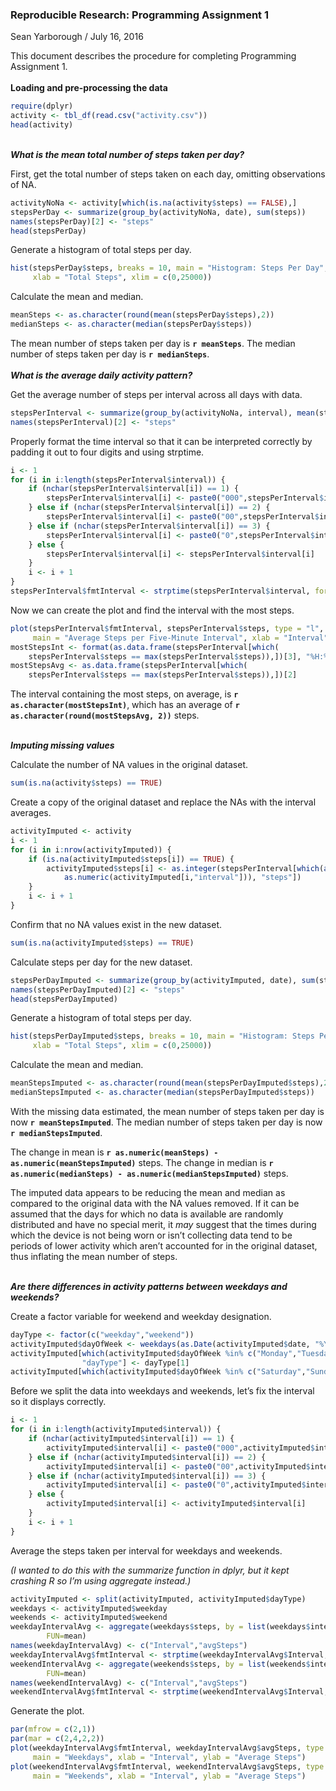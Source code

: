 ### Reproducible Research: Programming Assignment 1  
Sean Yarborough / July 16, 2016

This document describes the procedure for completing Programming Assignment 1.  
<br>
**Loading and pre-processing the data**

```r
require(dplyr)
activity <- tbl_df(read.csv("activity.csv"))
head(activity)
```
<br>
***What is the mean total number of steps taken per day?***

First, get the total number of steps taken on each day, omitting observations of NA.

```r
activityNoNa <- activity[which(is.na(activity$steps) == FALSE),]
stepsPerDay <- summarize(group_by(activityNoNa, date), sum(steps))
names(stepsPerDay)[2] <- "steps"
head(stepsPerDay)
```

Generate a histogram of total steps per day.

```r
hist(stepsPerDay$steps, breaks = 10, main = "Histogram: Steps Per Day", 
     xlab = "Total Steps", xlim = c(0,25000))
```

Calculate the mean and median.

```r
meanSteps <- as.character(round(mean(stepsPerDay$steps),2))
medianSteps <- as.character(median(stepsPerDay$steps))
```

The mean number of steps taken per day is **`r meanSteps`**.  The median number of steps taken per day is **`r medianSteps`**.    
<br>
***What is the average daily activity pattern?***

Get the average number of steps per interval across all days with data.

```r
stepsPerInterval <- summarize(group_by(activityNoNa, interval), mean(steps))
names(stepsPerInterval)[2] <- "steps"
```

Properly format the time interval so that it can be interpreted correctly by padding it out to four digits and using strptime.

```r
i <- 1
for (i in i:length(stepsPerInterval$interval)) {
    if (nchar(stepsPerInterval$interval[i]) == 1) {
        stepsPerInterval$interval[i] <- paste0("000",stepsPerInterval$interval[i])
    } else if (nchar(stepsPerInterval$interval[i]) == 2) {
        stepsPerInterval$interval[i] <- paste0("00",stepsPerInterval$interval[i])
    } else if (nchar(stepsPerInterval$interval[i]) == 3) {
        stepsPerInterval$interval[i] <- paste0("0",stepsPerInterval$interval[i])
    } else {
        stepsPerInterval$interval[i] <- stepsPerInterval$interval[i]
    }
    i <- i + 1
}
stepsPerInterval$fmtInterval <- strptime(stepsPerInterval$interval, format = "%H%M")
```

Now we can create the plot and find the interval with the most steps.

```r
plot(stepsPerInterval$fmtInterval, stepsPerInterval$steps, type = "l", 
     main = "Average Steps per Five-Minute Interval", xlab = "Interval", ylab = "Average Steps")
mostStepsInt <- format(as.data.frame(stepsPerInterval[which(
    stepsPerInterval$steps == max(stepsPerInterval$steps)),])[3], "%H:%M")
mostStepsAvg <- as.data.frame(stepsPerInterval[which(
    stepsPerInterval$steps == max(stepsPerInterval$steps)),])[2]
```

The interval containing the most steps, on average, is **`r as.character(mostStepsInt)`**, which has an average of **`r as.character(round(mostStepsAvg, 2))`** steps.

<br>
***Imputing missing values***

Calculate the number of NA values in the original dataset.

```r
sum(is.na(activity$steps) == TRUE)
```

Create a copy of the original dataset and replace the NAs with the interval averages.

```r
activityImputed <- activity
i <- 1
for (i in i:nrow(activityImputed)) {
    if (is.na(activityImputed$steps[i]) == TRUE) {
        activityImputed$steps[i] <- as.integer(stepsPerInterval[which(as.integer(stepsPerInterval$interval) == 
            as.numeric(activityImputed[i,"interval"])), "steps"])
    }
    i <- i + 1
}
```

Confirm that no NA values exist in the new dataset.

```r
sum(is.na(activityImputed$steps) == TRUE)
```

Calculate steps per day for the new dataset.

```r
stepsPerDayImputed <- summarize(group_by(activityImputed, date), sum(steps))
names(stepsPerDayImputed)[2] <- "steps"
head(stepsPerDayImputed)
```

Generate a histogram of total steps per day.

```r
hist(stepsPerDayImputed$steps, breaks = 10, main = "Histogram: Steps Per Day \nwith Imputed Data", 
     xlab = "Total Steps", xlim = c(0,25000))
```

Calculate the mean and median.

```r
meanStepsImputed <- as.character(round(mean(stepsPerDayImputed$steps),2))
medianStepsImputed <- as.character(median(stepsPerDayImputed$steps))
```

With the missing data estimated, the mean number of steps taken per day is now **`r meanStepsImputed`**.  The median number of steps taken per day is now **`r medianStepsImputed`**.

The change in mean is **`r as.numeric(meanSteps) - as.numeric(meanStepsImputed)`** steps.
The change in median is **`r as.numeric(medianSteps) - as.numeric(medianStepsImputed)`** steps.

The imputed data appears to be reducing the mean and median as compared to the original data with the NA values removed.  If it can be assumed that the days for which no data is available are randomly distributed and have no special merit, it *may* suggest that the times during which the device is not being worn or isn't collecting data tend to be periods of lower activity which aren't accounted for in the original dataset, thus inflating the mean number of steps.

<br>
***Are there differences in activity patterns between weekdays and weekends?***

Create a factor variable for weekend and weekday designation.

```r
dayType <- factor(c("weekday","weekend"))
activityImputed$dayOfWeek <- weekdays(as.Date(activityImputed$date, "%Y-%m-%d"))
activityImputed[which(activityImputed$dayOfWeek %in% c("Monday","Tuesday","Wednesday","Thursday","Friday")),
                "dayType"] <- dayType[1]
activityImputed[which(activityImputed$dayOfWeek %in% c("Saturday","Sunday")), "dayType"] <- dayType[2]
```

Before we split the data into weekdays and weekends, let's fix the interval so it displays correctly.

```r
i <- 1
for (i in i:length(activityImputed$interval)) {
    if (nchar(activityImputed$interval[i]) == 1) {
        activityImputed$interval[i] <- paste0("000",activityImputed$interval[i])
    } else if (nchar(activityImputed$interval[i]) == 2) {
        activityImputed$interval[i] <- paste0("00",activityImputed$interval[i])
    } else if (nchar(activityImputed$interval[i]) == 3) {
        activityImputed$interval[i] <- paste0("0",activityImputed$interval[i])
    } else {
        activityImputed$interval[i] <- activityImputed$interval[i]
    }
    i <- i + 1
}
```

Average the steps taken per interval for weekdays and weekends.

*(I wanted to do this with the summarize function in dplyr, but it kept crashing R so I'm using aggregate instead.)*

```r
activityImputed <- split(activityImputed, activityImputed$dayType)
weekdays <- activityImputed$weekday
weekends <- activityImputed$weekend
weekdayIntervalAvg <- aggregate(weekdays$steps, by = list(weekdays$interval), 
        FUN=mean)
names(weekdayIntervalAvg) <- c("Interval","avgSteps")
weekdayIntervalAvg$fmtInterval <- strptime(weekdayIntervalAvg$Interval, format = "%H%M")
weekendIntervalAvg <- aggregate(weekends$steps, by = list(weekends$interval), 
        FUN=mean)
names(weekendIntervalAvg) <- c("Interval","avgSteps")
weekendIntervalAvg$fmtInterval <- strptime(weekendIntervalAvg$Interval, format = "%H%M")
```

Generate the plot.

```r
par(mfrow = c(2,1))
par(mar = c(2,4,2,2))
plot(weekdayIntervalAvg$fmtInterval, weekdayIntervalAvg$avgSteps, type = "l", 
     main = "Weekdays", xlab = "Interval", ylab = "Average Steps")
plot(weekendIntervalAvg$fmtInterval, weekendIntervalAvg$avgSteps, type = "l", 
     main = "Weekends", xlab = "Interval", ylab = "Average Steps")
```



